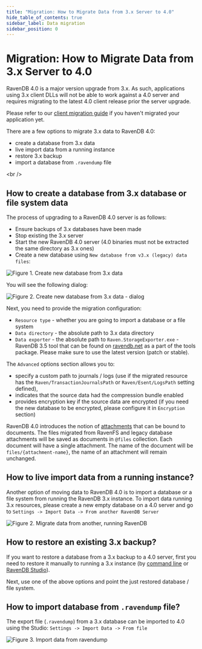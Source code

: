 ```yaml
---
title: "Migration: How to Migrate Data from 3.x Server to 4.0"
hide_table_of_contents: true
sidebar_label: Data migration
sidebar_position: 0
---
```



# Migration: How to Migrate Data from 3.x Server to 4.0

<Admonition type="warning" title="Backward compatibility" id="backward-compatibility" href="#backward-compatibility">

RavenDB 4.0 is a major version upgrade from 3.x. As such, applications using 3.x client DLLs will not be able to work against a 4.0 server and requires migrating to the latest 4.0 client release prior the server upgrade.

Please refer to our [client migration guide](../../migration/client-api/introduction.mdx) if you haven't migrated your application yet.
</Admonition>

There are a few options to migrate 3.x data to RavenDB 4.0:

- create a database from 3.x data
- live import data from a running instance
- restore 3.x backup
- import a database from `.ravendump` file

&lt;br /&gt;

## How to create a database from 3.x database or file system data

The process of upgrading to a RavenDB 4.0 server is as follows:

- Ensure backups of 3.x databases have been made
- Stop existing the 3.x server
- Start the new RavenDB 4.0 server (4.0 binaries must not be extracted the same directory as 3.x ones)
- Create a new database using `New database from v3.x (legacy) data files`:

![Figure 1. Create new database from 3.x data](./assets/new-db-from-3.x-data.png)

You will see the following dialog:

![Figure 2. Create new database from 3.x data - dialog](./assets/new-db-from-3.x-data-dialog.png)

Next, you need to provide the migration configuration:

- `Resource type` - whether you are going to import a database or a file system
- `Data directory` - the absolute path to 3.x data directory
- `Data exporter` - the absolute path to `Raven.StorageExporter.exe` - RavenDB 3.5 tool that can be found on [ravendb.net](https://ravendb.net/download) as a part of the tools package. Please make sure to use the latest version (patch or stable).

The `Advanced` options section allows you to:

- specify a custom path to journals / logs (use if the migrated resource has the `Raven/TransactionJournalsPath` or `Raven/Esent/LogsPath` setting defined),
- indicates that the source data had the compression bundle enabled
- provides encryption key if the source data are encrypted (if you need the new database to be encrypted, please configure it in `Encryption` section)

<Admonition type="note" title="Files and legacy attachments" id="files-and-legacy-attachments" href="#files-and-legacy-attachments">

RavenDB 4.0 introduces the notion of [attachments](../../client-api/session/attachments/what-are-attachments.mdx) that can be bound to documents. 
The files migrated from RavenFS and legacy database attachments will be saved as documents in `@files` collection. Each document will have a single attachment.
The name of the document will be `files/{attachment-name}`, the name of an attachment will remain unchanged.

</Admonition>



## How to live import data from a running instance?

Another option of moving data to RavenDB 4.0 is to import a database or a file system from running the RavenDB 3.x instance. To import data running 3.x resources, please create a new empty database on a 4.0 server and go to `Settings -> Import Data -> From another RavenDB Server`

![Figure 2. Migrate data from another, running RavenDB](./assets/import-database-from-running-instance.png)




## How to restore an existing 3.x backup?

If you want to restore a database from a 3.x backup to a 4.0 server, first you need to restore it manually to running a 3.x instance (by [command line](https://ravendb.net/docs/article-page/3.5/Csharp/server/administration/backup-and-restore) or [RavenDB Studio](https://ravendb.net/docs/article-page/3.5/csharp/studio/management/backup-restore)).

Next, use one of the above options and point the just restored database / file system.



## How to import database from `.ravendump` file?

The export file (`.ravendump`) from a 3.x  database can be imported to 4.0 using the Studio: `Settings -> Import Data -> From file`

![Figure 3. Import data from ravendump](./assets/import-database-from-ravendump.png)



